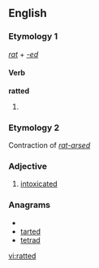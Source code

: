 ==English==

===Etymology 1===
''[[rat#Verb|rat]]'' + ''[[-ed]]''

====Verb====
'''ratted'''

# {{past of|rat}}

===Etymology 2===
Contraction of ''[[rat-arsed]]''

===Adjective===
{{en-adj}}

# {{context|British|slang}} [[intoxicated]]

===Anagrams===
* {{alphagram|adertt}}
* [[tarted#English|tarted]]
* [[tetrad#English|tetrad]]

[[vi:ratted]]
